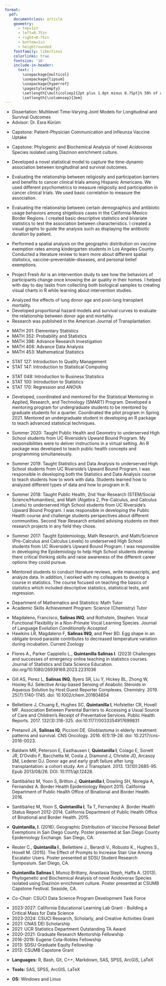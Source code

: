 ```yaml
---
format: 
  pdf: 
    documentclass: article
    geometry:
      - top=1in
      - left=0.75in
      - right=0.75in
      - bottom=1in
      - heightrounded
    fontfamily: libertinus
    colorlinks: true
    fontsize: '16'
    include-in-header: 
      text: |
        \usepackage{multicol}
        \usepackage{lipsum}
        \usepackage{hyperref}
        \pagestyle{empty}
        \setlength{\multicolsep}{2pt plus 1.0pt minus 0.75pt}% 50% of original values
        \setlength{\columnsep}{3em}
---
```


<!-- TITLE -->

```{=tex}
\begin{huge}\begin{center}{\bf Isaac Noe Quintanilla Salinas}\end{center}\end{huge}
```
<!-- CONTACT INFO -->

```{=tex}
\begin{center}isaac.qs@csuci.edu ∙ \href{https://www.inqs.info}{www.inqs.info} 
\end{center}
\vspace{15pt}
```
<!-- EDUCATION: 1ST BULLET -->

```{=tex}
\begin{large}
  {\bf Education}
  \vspace{3pt}
  \hrule
  \begin{multicols}{2}
    \begin{flushleft}{\bf University of California, Riverside}\end{flushleft}
    \begin{flushright}Riverside, CA\end{flushright}
  \end{multicols}
  \vspace{-0.17cm}
  \begin{multicols}{2}
    \begin{flushleft}PhD: Applied Statistics\end{flushleft}
    \begin{flushright}2022\end{flushright}
  \end{multicols}
  \vspace{-0.25cm}
\end{large}
```
-   Dissertation: Multilevel Time-Varying Joint Models for Longitudinal and Survival Outcomes
-   Advisor: Dr. Esra Kürüm

<!-- EDUCATION: 2ND BULLET -->

```{=tex}
\begin{large}
  \begin{multicols}{2}
    \begin{flushleft}{\bf San Diego State University}\end{flushleft}
    \begin{flushright}San Diego, CA\end{flushright}
  \end{multicols}
  \vspace{-0.17cm}
  \begin{multicols}{2}
    \begin{flushleft}MPH: Biometry\end{flushleft}
    \begin{flushright}2015\end{flushright}
  \end{multicols}
  \vspace{-0.25cm}
\end{large}
```
-   Capstone: Patient-Physician Communication and Infleunza Vaccine Uptake

<!-- EDUCATION: 3rd Bullet -->

```{=tex}
\begin{large}
  \begin{multicols}{2}
    \begin{flushleft}{\bf California State University Monterey Bay}\end{flushleft}
    \begin{flushright}Seaside, CA\end{flushright}
  \end{multicols}
  \vspace{-0.17cm}
  \begin{multicols}{2}
    \begin{flushleft}BS: Biology\end{flushleft}
    \begin{flushright}2013\end{flushright}
  \end{multicols}
  \vspace{-0.25cm}
  \textit{Minor in Mathematics}
  \vspace{-0.25cm}
\end{large}
```
-   Capstone: Phylogenic and Biochemical Analysis of novel *Acidovorax* Species isolated using Diazinon enrichment culture.

<!-- Professional Appointments -->

```{=tex}
\begin{large}{\bf Professional Appointments}
  \vspace{3pt}
  \hrule
  \begin{multicols}{2}
    \begin{flushleft}{\bf Assisstant Professor}\end{flushleft}
    \begin{flushright}Camarillo, CA\end{flushright}
  \end{multicols}
  \vspace{-0.17cm}
    \begin{multicols}{2}
    \begin{flushleft}California State University Channel Islands\end{flushleft}
  \end{multicols}
  \vspace{-0.25cm}
  \begin{multicols}{2}
    \begin{flushleft}Department of Mathematics\end{flushleft}
  \end{multicols}
  \vspace{-0.25cm}
\end{large}
\vspace{3pt}
```
<!-- EXPERIENCE : 1ST BULLET-->

\vspace{3pt}

```{=tex}
\begin{large}{\bf Experience}
  \vspace{3pt}
  \hrule
  \begin{multicols}{2}
    \begin{flushleft}{\bf{Doctoral Dissertation}}\end{flushleft}
    \begin{flushright}2018-2022\end{flushright}
  \end{multicols}
  \vspace{-0.17cm}
  \begin{multicols}{2}
    \begin{flushleft}\textit{University of California, Riverside}\end{flushleft}
    \begin{flushright}Riverside, CA\end{flushright}\end
  {multicols}
  \vspace{-0.25cm}
  \textit{Multilevel Time-Varying Joint Models for Longitudinal and Survival Outcomes}

\end{large}
\vspace{-0.16cm}
```
-   Developed a novel statistical model to capture the time-dynamic association between longitudinal and survival outcomes.

\vspace{6pt}

<!-- EXPERIENCE : 2ND BULLET -->

```{=tex}
\begin{large}
  \begin{multicols}{2}
    \begin{flushleft}{\bf {Research Internship}}\end{flushleft}
    \begin{flushright}2015-2016\end{flushright}
  \end{multicols}
  \vspace{-0.17cm}
  \begin{multicols}{2}
    \begin{flushleft}\textit{University of California, San Diego}\end
    {flushleft}\begin{flushright}San Diego, CA\end
    {flushright}
  \end{multicols}
  \vspace{-0.25cm}
  \textit{Project: Association between religiosity and clinical trial participation}

\end{large}
\vspace{-0.16cm}
```
-   Evaluating the relationship between religiosity and participation barriers and benefits to cancer clinical trials among Hispanic Americans. We used different psychometrics to measure religiosity and participation in cancer clinical trials. We used basic correlation to measure the association. \vspace{6pt}

<!-- EXPERIENCE : 2ND BULLET -->

```{=tex}
\begin{large}
  \begin{multicols}{2}
    \begin{flushleft}{\bf {Internship}}\end{flushleft}
    \begin{flushright}2015-2016\end{flushright}
  \end{multicols}
  \vspace{-0.17cm}
  \begin{multicols}{2}
    \begin{flushleft}\textit{CDPH Office of Binational and Border Health}\end
    {flushleft}\begin{flushright}San Diego, CA\end
    {flushright}
  \end{multicols}
  \vspace{-0.25cm}
  \textit{Project: Antibiotic Usage Study along the CA Border Region}

\end{large}
\vspace{-0.16cm}
```
-   Evaluating the relationship between certain demographics and antibiotic usage behaviors among shigellosis cases in the California-Mexico Border Regions. I created basic descriptive statistics and bivariate statistics to test the association between characteristics. I created a visual graphs to guide the analysis such as displaying the antibiotic duration by patient. \vspace{6pt}

<!-- EXPERIENCE : 2ND BULLET -->

```{=tex}
\begin{large}
  \begin{multicols}{2}
    \begin{flushleft}{\bf {Summer Internship}}\end{flushleft}
    \begin{flushright}Summer 2014\end{flushright}
  \end{multicols}
  \vspace{-0.17cm}
  \begin{multicols}{2}
    \begin{flushleft}\textit{Los Angeles County Department of Public Health}\end
    {flushleft}\begin{flushright}Los Angeles, CA\end
    {flushright}
  \end{multicols}
  \vspace{-0.25cm}
  \textit{Project: Vaccine Exemption Study in Los Angeles County}

\end{large}
\vspace{-0.16cm}
```
-   Performed a spatial analysis on the geographic distribution on vaccine exemption rates among kindergarten students in Los Angeles County. Conducted a literature review to learn more about different spatial statistics, vaccine-preventable-diseases, and personal belief exemptions.

\vspace{6pt}

<!-- EXPERIENCE : 2ND BULLET -->

```{=tex}
\begin{large}
  \begin{multicols}{2}
    \begin{flushleft}{\bf {Internship}}\end{flushleft}
    \begin{flushright}2013-2014\end{flushright}
  \end{multicols}
  \vspace{-0.17cm}
  \begin{multicols}{2}
    \begin{flushleft}\textit{SDSU Center for Behavior Epidemiology and Community Health}\end
    {flushleft}\begin{flushright}San Diego, CA\end
    {flushright}
  \end{multicols}
  \vspace{-0.25cm}
  \textit{Project Fresh Air}

\end{large}
\vspace{-0.16cm}
```
-   Project Fresh Air is an intervention study to see how the behaviors of participants change once knowing the air quality in their homes. I helped with day to day tasks from collecting both biological samples to creating visual charts in R while learning about intervention studies.

\vspace{6pt}

<!-- EXPERIENCE : 3RD BULLET -->

```{=tex}
\begin{large}
  \begin{multicols}{2}
    \begin{flushleft}{\bf {Summer Research Internships}}\end{flushleft}
    \begin{flushright}Summer 2012\end{flushright}
  \end{multicols}
  \vspace{-0.17cm}
  \begin{multicols}{2}
    \begin{flushleft}\textit{Columbia University Medical Center}\end{flushleft}
    \begin{flushright}New York, NY\end{flushright}
  \end{multicols}
  \vspace{-0.25cm}
  \textit{Project: Donor Age and Mortality after Lung Transplantation Study}
\end{large}
\vspace{-0.16cm}
```
-   Analyzed the effects of lung donor age and post-lung transplant mortality.
-   Developed proportional hazard models and survival curves to evaluate the relationship between donor age and mortality.
-   Research was published in the American Journal of Transplantation.

\vspace{3pt}

```{=tex}
\begin{large}{\bf Teaching, Mentoring, and Tutoring}
  \vspace{3pt}
  \hrule
  \begin{multicols}{2}
    \begin{flushleft}{\bf{Assistant Professor}}\end{flushleft}
    \begin{flushright}2022-Present\end{flushright}
  \end{multicols}
  \vspace{-0.17cm}
  \begin{multicols}{2}
    \begin{flushleft}\textit{California State University Channel Islands}\end{flushleft}
    \begin{flushright}Camarillo, CA\end{flushright}\end
  {multicols}

\end{large}
\vspace{-0.16cm}
```
-   MATH 201: Elementary Statistics
-   MATH 352: Probability and Statistics
-   MATH 398: Advance Research Investigation
-   MATH 408: Advance Data Analysis
-   MATH 453: Mathematical Statistics

\vspace{6pt}

```{=tex}
\begin{large}
  \begin{multicols}{2}
    \begin{flushleft}{\bf {Associate Instructor}}\end{flushleft}
    \begin{flushright}2021-2022\end{flushright}
  \end{multicols}
  \vspace{-0.17cm}
  \begin{multicols}{2}
    \begin{flushleft}\textit{University of California, Riverside}\end
    {flushleft}\begin{flushright}Riverside, CA\end
    {flushright}
  \end{multicols}
  \vspace{-0.25cm}
\end{large}
```
-   STAT 127: Introduction to Quality Management
-   STAT 147: Introduction to Statistical Computing

\vspace{6pt}

```{=tex}
\begin{large}
  \begin{multicols}{2}
    \begin{flushleft}{\bf {Teaching Assistant}}\end{flushleft}
    \begin{flushright}2017-2021\end{flushright}
  \end{multicols}
  \vspace{-0.17cm}
  \begin{multicols}{2}
    \begin{flushleft}\textit{University of California, Riverside}\end
    {flushleft}\begin{flushright}Riverside, CA\end
    {flushright}
  \end{multicols}
  \vspace{-0.25cm}
\end{large}
```
-   STAT 048: Introduction to Business Statistics
-   STAT 100: Introduction to Statistics
-   STAT 170: Regression and ANOVA

\vspace{6pt}

```{=tex}
\begin{large}
  \begin{multicols}{2}
    \begin{flushleft}{\bf {Creator, Coordinator, and Mentor}}\end{flushleft}
    \begin{flushright}2017-2021\end{flushright}
  \end{multicols}
  \vspace{-0.17cm}
  \begin{multicols}{2}
    \begin{flushleft}\textit{University of California, Riverside}\end
    {flushleft}\begin{flushright}Riverside, CA\end
    {flushright}
  \end{multicols}
  \vspace{-0.25cm}
  \textit{SMART Program}
\end{large}
\vspace{-0.16cm}
```
-   Developed, coordinated and mentored for the Statistical Mentoring in Applied, Research, and Technology (SMART) Program. Developed a mentoring program for undergraduate students to be mentored by graduate students for a quarter. Coordinated the pilot program in Spring 2021. Mentored an undergraduate student in developing an R package to teach advanced statistical techniques.

\vspace{6pt}

```{=tex}
\begin{large}
  \begin{multicols}{2}
    \begin{flushleft}{\bf {Instructor}}\end{flushleft}
    \begin{flushright}Summer 2017, 2018, 2019, 2020\end{flushright}
  \end{multicols}
  \vspace{-0.17cm}
  \begin{multicols}{2}
    \begin{flushleft}\textit{University of California, Riverside}\end
    {flushleft}\begin{flushright}Riverside, CA\end
    {flushright}
  \end{multicols}
  \vspace{-0.25cm}
  \textit{Upward Bound}
\end{large}
\vspace{-0.16cm}
```
-   Summer 2020: Taught Public Health and Geometry to underserved High School students from UC Riverside's Upward Bound Program. My responsibilities were to deliver instructions in a virtual setting. An R package was developed to teach public health concepts and programming simultaneously.

-   Summer 2019: Taught Statistics and Data Analysis to underserved High School students from UC Riverside's Upward Bound Program. I was responsible in developing both the Statistics and Data Analysis course to teach students how to work with data. Students learned how to analyzed different types of data and how to program in R.

-   Summer 2018: Taught Public Health, 2nd Year Research (STEM/Social Science/Humanities), and Math (Algebra 2, Pre-Calculus, and Calculus Levels) to underserved High School students from UC Riverside's Upward Bound Program. I was responsible in developing the Public Health course and challenge students perspectives about different communities. Second Year Research entailed advising students on their research projects in any field they chose.

-   Summer 2017: Taught Epidemiology, Math Research, and Math/Science (Pre-Calculus and Calculus Levels) to underserved High School students from UC Riverside's Upward Bound Program. I was responsible in developing the Epidemiology to help High School students develop there critical thinking skills and raise awareness of the different career options they could pursue.

\vspace{6pt}

```{=tex}
\begin{large}
  \begin{multicols}{2}
    \begin{flushleft}{\bf {Mentor/Instructor}}\end{flushleft}
    \begin{flushright}Summer 2015 and 2016\end{flushright}
  \end{multicols}
  \vspace{-0.17cm}
  \begin{multicols}{2}
    \begin{flushleft}\textit{University of California, San Diego}\end
    {flushleft}\begin{flushright}San Diego, CA\end
    {flushright}
  \end{multicols}
  \vspace{-0.25cm}
  \textit{Summer Science Enrichment Program}
\end{large}
\vspace{-0.16cm}
```
-   Mentored students to conduct literature reviews, write manuscripts, and analyze data. In addition, I worked with my colleagues to develop a course in statistics. The course focused on teaching the basics of statistics which included descriptive statistics, statistical tests, and regression.

\vspace{6pt}

```{=tex}
\begin{large}
  \begin{multicols}{2}
    \begin{flushleft}{\bf {Tutor}}\end{flushleft}
    \begin{flushright}2011-2013\end{flushright}
  \end{multicols}
  \vspace{-0.17cm}
  \begin{multicols}{2}
    \begin{flushleft}\textit{California State University, Monterey Bay}\end
    {flushleft}\begin{flushright}Seaside, CA\end
    {flushright}
  \end{multicols}
  \vspace{-0.25cm}
\end{large}
```
-   Department of Mathematics and Statistics: Math Tutor
-   Academic Skills Achievement Program: Science (Chemistry) Tutor

\vspace{6pt}

<!-- Publications -->

```{=tex}
\begin{large}
  {\bf Publications}
  \vspace{3pt}
  \hrule
\end{large}

\begin{normalsize}
  {\bf In-Review}
  \vspace{3pt}
\end{normalsize}
```
-   Magdaleno, Francisco, **Salinas INQ**, and Rothstein, Stephen. Vocal Functional Flexibility in a Non-Primate Vocal Learning Species. Journal of Language Evolution *Conditionally Accepted*
-   Hawkins LR, Magdaleno F, **Salinas INQ**, and Peer BD. Egg shape in an obligate brood parasite contributes to decreased temperature variation during incubation. Current Zoology

```{=tex}
\begin{normalsize}
  {\bf Peer-Reviewed Journals}
  \vspace{3pt}
\end{normalsize}
```
-   Flores A., Parker Cappiello L., **Quintanilla Salinas I**. (2023) Challenges and successes of emergency online teaching in statistics courses. Journal of Statistics and Data Science Education. doi.org/10.1080/26939169.2023.2231036

-   Gill AS, Perez L, **Salinas INQ**, Byers SR, Liu Y, Hickey BL, Zhong W, Hooley RJ. Selective Array-based Sensing of Anabolic Steroids in Aqueous Solution by Host:Guest Reporter Complexes. Chemistry. 2019. 25(7):1740-1745. doi: 10.1002/chem.201804854

-   Bellettiere J, Chuang E, Hughes SC, **Quintanilla I**, Hofstetter CR, Hovell MF. Association Between Parental Barriers to Accessing a Usual Source of Care and Children's Receipt of Preventative Services. Public Health Reports. 2017. 132(3):316-325. doi:10.1177/0033354917699831

-   Pretanvil JA, **Salinas IQ**, Piccioni DE. Glioblastoma in elderly: treatment patterns and survival. CNS Oncology. 2016. 6(1):19-28. doi: 10.2217/cns-2016-0023.

-   Baldwin MR, Peterson E, Easthausen I, **Quintanilla I**, Colago E, Sonett JR, D'Ovidio F, Bacchetta M, Costa J, Diamond J, Christie JD, Arcasoy SM, Lederer DJ. Donor age and early graft failure after lung transplantation: a cohort study. Am J Transplant. 2013. 13(10):2685-95. Epub 2013/08/26. DOI: 10.1111/ajt.12428.

```{=tex}
\begin{normalsize}
  {\bf Reports}
  \vspace{3pt}
\end{normalsize}
```
-   Santibáñez M, Yoon S, Britton J, **Quintanilla I**, Dowling SH, Noregia A, Fernandez A. Border Health Epidemiology Report 2015. California Department of Public Health Office of Binational and Border Health. 2016.

-   Santibáñez M, Yoon S, **Quintanilla I**, Ta T, Fernandez A. Border Health Status Report 2012-2014. California Department of Public Health Office of Binational and Border Health. 2015.

```{=tex}
\begin{normalsize}
  {\bf Posters}
  \vspace{3pt}
\end{normalsize}
```
-   **Quintanilla, I**. (2016). Geographic Distribution of Vaccine Personal Belief Exemptions in San Diego County. Poster presented at San Diego County Epidemiology Exchange. San Diego, CA.

-   Reuter C., **Quintanilla I**., Bellettiere J., Berardi V., Robusto K., Hughes S., Hovell M. (2015). The Effect of Prompts to Increase Stair Use Among Escalator Users. Poster presented at SDSU Student Research Symposium. San Diego, CA.

-   **Quintanilla Salinas I**, Munoz Brittany, Anastasia Steph, Haffa A. (2013). Phylogenetic and Biochemical Analysis of novel Acidovorax Species isolated using Diazinon enrichment culture. Poster presented at CSUMB Capstone Festival. Seaside, CA.

```{=tex}
\begin{large}
  {\bf Presentations}
  \vspace{4pt}
  \hrule
\end{large}
```
```{=tex}
\begin{large}
    \textbf{Overview of Joint Longitudinal-Survival Models: Modeling the Association Between Dependent Outcomes\newline Presenter: Isaac Quintanilla}
    \textit{\newline National Institute of Statistical Sciences \newline Virtual \newline June 2021}
\end{large}
\vspace{-0.16cm}
```
\vspace{6pt}

```{=tex}
\begin{large}
    \textbf{Geographic Distribution of Vaccine Personal Belief Exemption in San Diego County.\newline Presenter: Isaac Quintanilla}
    \textit{\newline San Diego County Epidemiology Exchange \newline San Diego, CA \newline 2016}
\end{large}
\vspace{-0.16cm}
```
\vspace{6pt}

```{=tex}
\begin{large}
    \textbf{Vaccination Exemptions among School Children in Los Angeles County\newline Presenter: Isaac Quintanilla}
    \textit{\newline Public Health Scholar Presentations \newline Los Angeles, CA \newline 2014}
\end{large}
\vspace{-0.16cm}
```
\vspace{6pt}

```{=tex}
\begin{large}
    \textbf{Phylogenetic and Biochemical Analysis of a Novel Acidovorax Species Isolated Using Diazinon Enrichment Culture \newline Presenter: Isaac Quintanilla}
    \textit{\newline SEP Capstone Spring 2013 Capstone Festival \newline Seaside, CA \newline 2013}
\end{large}
\vspace{-0.16cm}
```
\vspace{6pt}

```{=tex}
\begin{large}
    \textbf{Phylogenetic and Biochemical Analysis of a Novel Acidovorax Species Isolated Using Diazinon Enrichment Culture \newline Presenter: Isaac Quintanilla and Brittany Munoz}
    \textit{\newline Tri-Beta Pacific District Convention \newline Azusa, CA \newline 2013}
\end{large}
\vspace{-0.16cm}
```
\vspace{6pt}

```{=tex}
\begin{large}
    \textbf{Donor Age and Mortality after Lung Transplantation: A Cohort Study \newline Presenters: Isaac Quintanilla and Imaani Easthausen}
    \textit{\newline BEST Research Symposium \newline New York, NY \newline 2012}
\end{large}
\vspace{-0.16cm}
```
\vspace{6pt}

\newpage

<!-- Educational Programs -->

```{=tex}
\begin{large}
  {\bf Educational Programs}
  \vspace{3pt}
  \hrule
\end{large}
```
```{=tex}
\begin{large}
  \begin{multicols}{2}
    \begin{flushleft}{\bf {CSU AGEP}}\end{flushleft}
    \begin{flushright}2023-2024\end{flushright}
  \end{multicols}
  \vspace{-0.17cm}
  \begin{multicols}{2}
    \begin{flushleft}\textbf{Early Career Faculty Program}\end
    {flushleft}\begin{flushright}Pomona, CA\end
    {flushright}
  \end{multicols}
  \vspace{-0.25cm}
    \textit{California State Polytechnic University Pomona}
\end{large}
\vspace{-0.16cm}
```
\vspace{6pt}

```{=tex}
\begin{large}
  \begin{multicols}{2}
    \begin{flushleft}{\bf {Embedded Peer Educator Collaboration}}\end{flushleft}
    \begin{flushright}Summer 2023\end{flushright}
  \end{multicols}
  \vspace{-0.17cm}
  \begin{multicols}{2}
    \begin{flushleft}\textbf{Faculty Institute}\end
    {flushleft}\begin{flushright}Camarillo, CA\end
    {flushright}
  \end{multicols}
  \vspace{-0.25cm}
    \textit{California State University Channel Islands}
\end{large}
\vspace{-0.16cm}
```
\vspace{6pt}

```{=tex}
\begin{large}
  \begin{multicols}{2}
    \begin{flushleft}{\bf {Communiy-Based Research}}\end{flushleft}
    \begin{flushright}2022-2023\end{flushright}
  \end{multicols}
  \vspace{-0.17cm}
  \begin{multicols}{2}
    \begin{flushleft}\textbf{Faculty Fellows Program}\end
    {flushleft}\begin{flushright}Camarillo, CA\end
    {flushright}
  \end{multicols}
  \vspace{-0.25cm}
    \textit{California State University Channel Islands}
\end{large}
\vspace{-0.16cm}
```
\vspace{6pt}

```{=tex}
\begin{large}
  \begin{multicols}{2}
    \begin{flushleft}{\bf {Minority Training Program in}}\end{flushleft}
    \begin{flushright}2015\end{flushright}
  \end{multicols}
  \vspace{-0.17cm}
  \begin{multicols}{2}
    \begin{flushleft}\textbf{Cancer Control Research}\end
    {flushleft}\begin{flushright}Los Angeles, CA\end
    {flushright}
  \end{multicols}
  \vspace{-0.25cm}
    \textit{Univerity of California, Los Angeles \newline Fielding School of Public Health}
\end{large}
\vspace{-0.16cm}
```
\vspace{6pt}

```{=tex}
\begin{large}
  \begin{multicols}{2}
    \begin{flushleft}{\bf {Public Health Scholars Program}}\end{flushleft}
    \begin{flushright}2014\end{flushright}
  \end{multicols}
  \vspace{-0.17cm}
  \begin{multicols}{2}
    \begin{flushleft}\textit{County of Los Angeles}\end
    {flushleft}\begin{flushright}Los Angeles, CA\end
    {flushright}
  \end{multicols}
  \vspace{-0.25cm}
    \textit{Department of Public Health}
\end{large}
\vspace{-0.16cm}
```
\vspace{6pt}

```{=tex}
\begin{large}
  \begin{multicols}{2}
    \begin{flushleft}{\bf {Biostatistics Enrichment Summer Training}}\end{flushleft}
    \begin{flushright}2012\end{flushright}
  \end{multicols}
  \vspace{-0.17cm}
  \begin{multicols}{2}
    \begin{flushleft}\textbf{Diversity Program}\end
    {flushleft}\begin{flushright}New York, NY\end
    {flushright}
  \end{multicols}
  \vspace{-0.25cm}
  \textit{Columbia University Medical Center \newline Mailman School of Public Health \newline Department of Biostatistics}
\end{large}
\vspace{-0.16cm}
```
\vspace{6pt}

```{=tex}
\begin{large}
  \begin{multicols}{2}
    \begin{flushleft}{\bf{Summer Medical and Dental}}\end{flushleft}
    \begin{flushright}2011\end{flushright}
  \end{multicols}
  \vspace{-0.17cm}
  \begin{multicols}{2}
    \begin{flushleft}\textbf{Education Program}\end
    {flushleft}\begin{flushright}New York, NY\end
    {flushright}
  \end{multicols}
  \vspace{-0.25cm}
  \textit{Columbia University Medical Center \newline College of Physicians and Surgeons}
\end{large}
\vspace{-0.16cm}
```
\vspace{6pt}

```{=tex}
\begin{large}{\bf Committees}
  \vspace{3pt}
  \hrule
\end{large}
\vspace{-0.16cm}
```
-   *Co-Chair*: CSUCI Data Science Program Development Task Force

\vspace{6pt}

```{=tex}
\begin{large}{\bf Grants and Awards}
  \vspace{3pt}
  \hrule
\end{large}
\vspace{-0.16cm}
```
-   2023-2027: California Educational Learning Lab Grant - Building a Critical Mass for Data Science
-   2023-2024: CSUCI Research, Scholarly, and Creative Activities Grant
-   2021: CNAS DEI Scholarship
-   2021: UCR Statistics Department Outstanding TA Award
-   2020-2021: Graduate Research Mentorship Fellowship
-   2016-2019: Eugene Cota-Robles Fellowship
-   2013: SDSU Graduate Equity Fellowship
-   2013: CSUMB Capstone Grant

<!-- SKILLS -->

```{=tex}
\begin{large}{\bf SKILLS}
  \vspace{3pt}
  \hrule
\end{large}
\vspace{-0.16cm}
```
-   **Languages:** R, Bash, Git, C++, Markdown, SAS, SPSS, ArcGIS, LaTeX

-   **Tools:** SAS, SPSS, ArcGIS, LaTeX

-   **OS:** Windows and Linux\
